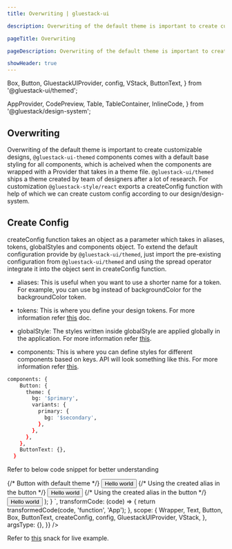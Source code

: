 ```yaml
---
title: Overwriting | gluestack-ui

description: Overwriting of the default theme is important to create customizable designs, in this guide we will learn various overwriting techniques.

pageTitle: Overwriting

pageDescription: Overwriting of the default theme is important to create customizable designs, in this guide we will learn various overwriting techniques.

showHeader: true
---
```


  Box,
  Button,
  GluestackUIProvider,
  config,
  VStack,
  ButtonText,
} from '@gluestack-ui/themed';

  AppProvider,
  CodePreview,
  Table,
  TableContainer,
  InlineCode,
} from '@gluestack/design-system';

<Meta title="Customize and Style/Overwriting" />

## Overwriting

Overwriting of the default theme is important to create customizable designs, `@gluestack-ui-themed` components comes with a default base styling for all components, which is acheived when the components are wrapped with a Provider that takes in a theme file. `@gluestack-ui/themed` ships a theme created by team of designers after a lot of research. For customization `@gluestack-style/react` exports a createConfig function with help of which we can create custom config according to our design/design-system.

## Create Config

createConfig function takes an object as a parameter which takes in aliases, tokens, globalStyles and components object. To extend the default configuration provide by `@gluestack-ui/themed`, just import the pre-existing configuration from `@gluestack-ui/themed` and using the spread operator integrate it into the object sent in createConfig function.

- aliases: This is useful when you want to use a shorter name for a token. For example, you can use bg instead of backgroundColor for the backgroundColor token.

- tokens: This is where you define your design tokens. For more information refer [this](https://style.gluestack.io/docs/configuration/theme-tokens) doc.

- globalStyle: The styles written inside globalStyle are applied globally in the application. For more information refer [this](https://style.gluestack.io/docs/configuration/global-style).

- components: This is where you can define styles for different components based on keys. API will look something like this. For more information refer [this](https://style.gluestack.io/docs/configuration/customizing-components).

```bash
components: {
    Button: {
      theme: {
        bg: '$primary',
        variants: {
          primary: {
            bg: '$secondary',
          },
        },
      },
    },
    ButtonText: {},
  }
```

Refer to below code snippet for better understanding

<AppProvider>
  <CodePreview
    showComponentRenderer={true}
    showArgsController={false}
    metaData={{
      code: `
     function App(){
      {/* Creating own theme */}
  const themeConfig = createConfig({
    ...config.theme,
    aliases: {
      ...config.theme.aliases,
      newbg: 'backgroundColor',
    },
    tokens: {
      ...config.theme.tokens,
      colors: {
        ...config.theme.tokens.colors,
        secondary: 'green',
      },
    },
    components: {
      Button: {
        // write same component name which is passed in styled
        theme: {
          bg: '$primary500',
          variants: {
            variant: {
              secondary: {
                bg: '$secondary500',
              },
            },
          },
        },
        componentConfig: {
          descendantStyle: ['_text'],
        },
      },
    },
  });
    return (
<GluestackUIProvider config={themeConfig}>
  <VStack
          justifyContent="center"
          alignItems="center"
          height="100%"
          space="md">
          {/* Button with default theme */}
          <Button>
            <ButtonText>Hello world</ButtonText>
          </Button>
          {/* Using the created alias in the button */}
          <Button newbg="$red900">
            <ButtonText>Hello world</ButtonText>
          </Button>
          {/* Using the created alias in the button */}
          <Button bg="$secondary">
            <ButtonText>Hello world</ButtonText>
          </Button>
        </VStack>
        </GluestackUIProvider>
);
}
`,
      transformCode: (code) => {
        return transformedCode(code, 'function', 'App');
      },
      scope: {
        Wrapper,
        Text,
        Button,
        Box,
        ButtonText,
        createConfig,
        config,
        GluestackUIProvider,
        VStack,
      },
      argsType: {},
    }}
  />
</AppProvider>

<br />

Refer to [this](https://snack.expo.dev/@gluestack/createconfig) snack for live example.
